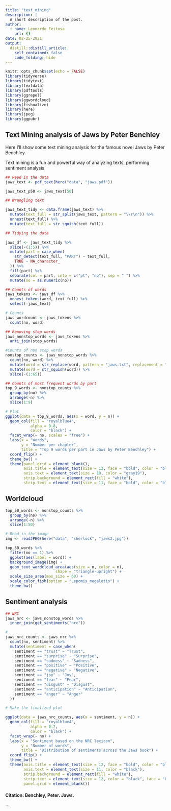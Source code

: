 ```yaml
---
title: "text_mining"
description: |
  A short description of the post.
author:
  - name: Leonardo Feitosa
    url: {}
date: 02-25-2021
output:
  distill::distill_article:
    self_contained: false
    code_folding: hide
---
```



```r
knitr::opts_chunk$set(echo = FALSE)
library(tidyverse)
library(tidytext)
library(textdata)
library(pdftools)
library(ggrepel)
library(ggwordcloud)
library(fishualize)
library(here)
library(jpeg)
library(ggpubr)
```


## Text Mining analysis of Jaws by Peter Benchley

Here I'll show some text mining analysis for the famous novel Jaws by Peter Benchley.

Text mining is a fun and powerful way of analyzing texts, performing sentiment analysis 

```r
## Read in the data 
jaws_text <- pdf_text(here("data", "jaws.pdf"))

jaws_text_p50 <- jaws_text[50]
```


```r
## Wrangling text

jaws_text_tidy <- data.frame(jaws_text) %>% 
  mutate(text_full = str_split(jaws_text, pattern = "\\r\n")) %>% 
  unnest(text_full) %>% 
  mutate(text_full = str_squish(text_full))

## Tidying the data

jaws_df <- jaws_text_tidy %>% 
  slice(-(1:5)) %>% 
  mutate(part = case_when(
    str_detect(text_full, "PART") ~ text_full,
    TRUE ~ NA_character_
  )) %>% 
  fill(part) %>% 
  separate(col = part, into = c("pt", "no"), sep = " ") %>% 
  mutate(no = as.numeric(no))

## Counts of words
jaws_tokens <- jaws_df %>% 
  unnest_tokens(word, text_full) %>% 
  select(-jaws_text)

# Counts
jaws_wordcount <- jaws_tokens %>% 
  count(no, word)
```

```r
## Removing stop words
jaws_nonstop_words <- jaws_tokens %>% 
  anti_join(stop_words)

```

```r
#Counts of non stop words
nonstop_counts <- jaws_nonstop_words %>% 
  count(no, word) %>% 
  mutate(word = str_replace(word, pattern = "jaws.txt", replacement = "")) %>%
  mutate(word = str_squish(word)) %>% 
  slice(-(1:65))

## Counts of most frequent words by part
top_9_words <- nonstop_counts %>% 
  group_by(no) %>% 
  arrange(-n) %>%
  slice(1:9)

```


```r
# Plot
ggplot(data = top_9_words, aes(x = word, y = n)) +
  geom_col(fill = "royalblue4",
           alpha = 0.8,
           color = "black") +
  facet_wrap(~ no, scales = "free") +
  labs(x = "Words",
       y = "Number per chapter",
       title = "Top 9 words per part in Jaws by Peter Benchley") +
  coord_flip() +
  theme_bw() +
  theme(panel.grid = element_blank(),
        axis.title = element_text(size = 12, face = "bold", color = "black"),
        axis.text = element_text(size = 10, color = "gray19"),
        strip.background = element_rect(fill = "white"),
        strip.text = element_text(size = 11, face = "bold", color = "black"))
```


## Worldcloud

```r
top_50_words <- nonstop_counts %>% 
  group_by(no) %>% 
  arrange(-n) %>% 
  slice(1:50)

# Read in the image
img <- readJPEG(here("data", "sherlock", "jaws2.jpg"))

top_50_words %>% 
  filter(no == 1) %>% 
  ggplot(aes(label = word)) +
  background_image(img) +
  geom_text_wordcloud_area(aes(size = n, color = n),
                      shape = "triangle-upright") +
  scale_size_area(max_size = 60) +
  scale_color_fish(option = "Lepomis_megalotis") +
  theme_bw()
```


## Sentiment analysis

```r
## NRC
jaws_nrc <- jaws_nonstop_words %>% 
  inner_join(get_sentiments("nrc"))

# 
jaws_nrc_counts <- jaws_nrc %>% 
  count(no, sentiment) %>% 
  mutate(sentiment = case_when(
    sentiment == "trust" ~ "Trust",
    sentiment == "surprise" ~ "Surprise",
    sentiment == "sadness" ~ "Sadness",
    sentiment == "positive" ~ "Positive",
    sentiment == "negative" ~ "Negative",
    sentiment == "joy" ~ "Joy",
    sentiment == "fear" ~ "Fear",
    sentiment == "disgust" ~ "Disgust",
    sentiment == "anticipation" ~ "Anticipation",
    sentiment == "anger" ~ "Anger"
  ))
```

```r
# Make the finalized plot

ggplot(data = jaws_nrc_counts, aes(x = sentiment, y = n)) +
  geom_col(fill = "royalblue4",
           alpha = 0.7,
           color = "black") +
  facet_wrap(~ no) +
  labs(x = "Sentiment based on the NRC lexicon",
       y = "Number of words",
       title = "Distribution of sentiments across the Jaws book") +
  coord_flip() +
  theme_bw() +
  theme(axis.title = element_text(size = 12, face = "bold", color = "black"),
        axis.text = element_text(size = 11, color = "black"),
        strip.background = element_rect(fill = "white"),
        strip.text = element_text(size = 12, color = "black", face = "bold"),
        panel.grid = element_blank())
```



#### Citation: Benchley, Peter. Jaws.

```

